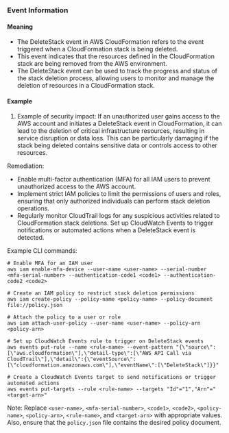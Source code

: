 
### Event Information

#### Meaning

- The DeleteStack event in AWS CloudFormation refers to the event triggered when a CloudFormation stack is being deleted.
- This event indicates that the resources defined in the CloudFormation stack are being removed from the AWS environment.
- The DeleteStack event can be used to track the progress and status of the stack deletion process, allowing users to monitor and manage the deletion of resources in a CloudFormation stack.

#### Example

1. Example of security impact: If an unauthorized user gains access to the AWS account and initiates a DeleteStack event in CloudFormation, it can lead to the deletion of critical infrastructure resources, resulting in service disruption or data loss. This can be particularly damaging if the stack being deleted contains sensitive data or controls access to other resources.

Remediation:
- Enable multi-factor authentication (MFA) for all IAM users to prevent unauthorized access to the AWS account.
- Implement strict IAM policies to limit the permissions of users and roles, ensuring that only authorized individuals can perform stack deletion operations.
- Regularly monitor CloudTrail logs for any suspicious activities related to CloudFormation stack deletions. Set up CloudWatch Events to trigger notifications or automated actions when a DeleteStack event is detected.

Example CLI commands:
```
# Enable MFA for an IAM user
aws iam enable-mfa-device --user-name <user-name> --serial-number <mfa-serial-number> --authentication-code1 <code1> --authentication-code2 <code2>

# Create an IAM policy to restrict stack deletion permissions
aws iam create-policy --policy-name <policy-name> --policy-document file://policy.json

# Attach the policy to a user or role
aws iam attach-user-policy --user-name <user-name> --policy-arn <policy-arn>

# Set up CloudWatch Events rule to trigger on DeleteStack events
aws events put-rule --name <rule-name> --event-pattern "{\"source\":[\"aws.cloudformation\"],\"detail-type\":[\"AWS API Call via CloudTrail\"],\"detail\":{\"eventSource\":[\"cloudformation.amazonaws.com\"],\"eventName\":[\"DeleteStack\"]}}"

# Create a CloudWatch Events target to send notifications or trigger automated actions
aws events put-targets --rule <rule-name> --targets "Id"="1","Arn"="<target-arn>"
```

Note: Replace `<user-name>`, `<mfa-serial-number>`, `<code1>`, `<code2>`, `<policy-name>`, `<policy-arn>`, `<rule-name>`, and `<target-arn>` with appropriate values. Also, ensure that the `policy.json` file contains the desired policy document.

